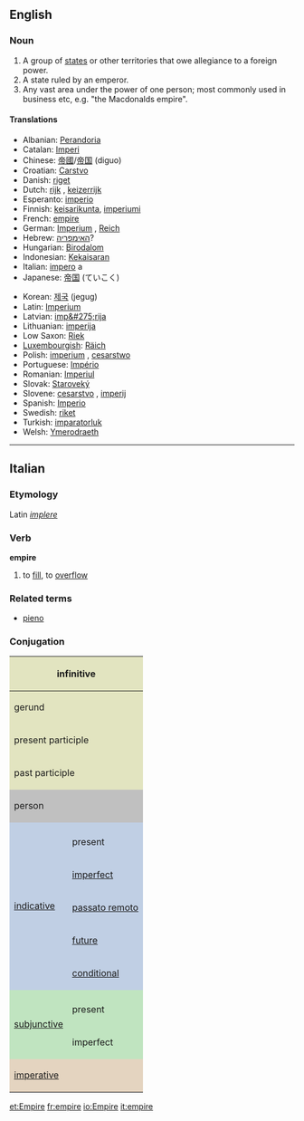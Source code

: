 ==English==
{{Wikipedia}}
===Noun===
{{en-noun-reg}}

# A group of [[state]]s or other territories that owe allegiance to a foreign power.
# A state ruled by an emperor.
# Any vast area under the power of one person; most commonly used in business etc, e.g. "the Macdonalds empire".

====Translations====
{{top}}
*Albanian: [[Perandoria]]
*Catalan: [[Imperi]]
*Chinese: [[帝國]]/[[帝国]] (diguo)
*Croatian: [[Carstvo]]
*Danish: [[riget]]
*Dutch: [[rijk]] {{n}}, [[keizerrijk]] {{n}}
*Esperanto: [[imperio]]
*Finnish: [[keisarikunta]], [[imperiumi]]
*French: [[empire]] {{m}}
*German: [[Imperium]] {{n}}, [[Reich]] {{n}}
*Hebrew: [[האימפריה]]?
*Hungarian: [[Birodalom]]
*Indonesian: [[Kekaisaran]]
*Italian: [[impero]] {{m}} a
*Japanese: [[帝国]] (ていこく)
{{mid}}
*Korean: [[제국]] (jegug)
*Latin: [[Imperium]]
*Latvian: [[imp&#275;rija]]
*Lithuanian: [[imperija]] {{f}}
*Low Saxon: [[Riek]]
*[[Luxembourgish]]: [[Räich]] 
*Polish: [[imperium]] {{n}}, [[cesarstwo]] {{n}}
*Portuguese: [[Império]]
*Romanian: [[Imperiul]]
*Slovak: [[Staroveký]]
*Slovene: [[cesarstvo]] {{n}}, [[imperij]] {{m}}
*Spanish: [[Imperio]]
*Swedish: [[riket]]
*Turkish: [[imparatorluk]]
*Welsh: [[Ymerodraeth]]
{{bottom}}

----

==Italian==
===Etymology===
Latin ''[[implere]]''
===Verb===
'''empire'''

# to [[fill]], to [[overflow]]

===Related terms===
*[[pieno]]

===Conjugation===

<center>
{| style="background:#F0F0F0"

|-
! colspan="3" style="background:#e2e4c0" | infinitive
| colspan="5" | empire

|-
! colspan="3" style="background:#e2e4c0" | gerund
| colspan="5" | empiendo

|-
! colspan="3" style="background:#e2e4c0" | present participle
| colspan="5" | [[empiente]]

|-
! colspan="3" style="background:#e2e4c0" | past participle
| colspan="5" | [[empito]], [[empiuto]]

|-
! colspan="2" rowspan="2" style="background:#C0C0C0" | person
! colspan="3" style="background:#C0C0C0" | singular
! colspan="3" style="background:#C0C0C0" | plural

|-
! style="background:#C0C0C0;width:12.5%" | first
! style="background:#C0C0C0;width:12.5%" | second
! style="background:#C0C0C0;width:12.5%" | third
! style="background:#C0C0C0;width:12.5%" | first
! style="background:#C0C0C0;width:12.5%" | second
! style="background:#C0C0C0;width:12.5%" | third

|-
! rowspan="6" style="background:#c0cfe4" | [[indicative]]

! style="background:#c0cfe4" colspan="1" | 
! style="background:#c0cfe4" | io
! style="background:#c0cfe4" | tu
! style="background:#c0cfe4" | lui/lei
! style="background:#c0cfe4" | noi
! style="background:#c0cfe4" | voi
! style="background:#c0cfe4" | loro

|-
! style="height:3em;background:#c0cfe4" | present
| empio
| empi
| empie
| empiamo
| empite
| empiono

|-
! style="height:3em;background:#c0cfe4" | [[imperfect]]
| empivo
| empivi
| empiva
| empivamo
| empivate
| empivano

|-
! style="height:3em;background:#c0cfe4" | [[passato remoto]]
| empii, (''rare'') empiei
| empisti, (''rare'') empiesti
| empì, (''rare'') empié
| empimmo, (''rare'') empiemmo
| empiste, (''rare'') empieste
| empirono, (''rare'') empierono

|-
! style="height:3em;background:#c0cfe4" | [[future]]
| empirò
| empirai
| empirà
| empiremo
| empirete
| empiranno

|-
! style="height:3em;background:#c0cfe4" | [[conditional]]
| empirei
| empiresti
| empirebbe
| empiremmo
| empireste
| empirebbero

|-
! rowspan="3" style="background:#c0e4c0" |[[subjunctive]]
! style="background:#c0e4c0" | 
! style="background:#c0e4c0" | che io
! style="background:#c0e4c0" | che tu
! style="background:#c0e4c0" | che lui/che lei
! style="background:#c0e4c0" | che noi
! style="background:#c0e4c0" | che voi
! style="background:#c0e4c0" | che loro

|-
! style="height:3em;background:#c0e4c0" | present
| empia
| empia
| empia
| empiamo
| empiate
| empiano

|-
! style="height:3em;background:#c0e4c0" rowspan="1" | imperfect
| empissi
| empissi
| empisse
| empissimo
| empiste
| empissero

|-
! colspan="2" rowspan="2" style="height:3em;background:#e4d4c0" | [[imperative]]
! style="background:#e4d4c0" | -
! style="background:#e4d4c0" | tu
! style="background:#e4d4c0" | lui/lei
! style="background:#e4d4c0" | noi
! style="background:#e4d4c0" | voi
! style="background:#e4d4c0" | loro

|-
|
| empi
| empia
| empiamo
| empite
| empiano

|}
</center>

[[et:Empire]]
[[fr:empire]]
[[io:Empire]]
[[it:empire]]